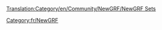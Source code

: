 [[Translation:Category/en/Community/NewGRF/NewGRF Sets]]

{{en/Bilingual box| Fr
| ---.
| ''Une liste d'articles sur les ensembles [[fr/Manual/NewGRF|NewGRF]].''}}

[[Category:fr/NewGRF]]